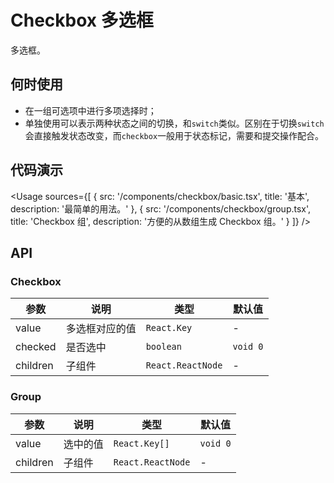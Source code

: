 
# Checkbox 多选框

多选框。

## 何时使用

- 在一组可选项中进行多项选择时；
- 单独使用可以表示两种状态之间的切换，和`switch`类似。区别在于切换`switch`会直接触发状态改变，而`checkbox`一般用于状态标记，需要和提交操作配合。

## 代码演示

<Usage
  sources={[
    {
      src: '/components/checkbox/basic.tsx',
      title: '基本',
      description: '最简单的用法。'
    },
    {
      src: '/components/checkbox/group.tsx',
      title: 'Checkbox 组',
      description: '方便的从数组生成 Checkbox 组。'
    }
  ]}
/>

## API

### Checkbox

| 参数     | 说明           | 类型              | 默认值   |
| -------- | -------------- | ----------------- | -------- |
| value    | 多选框对应的值 | `React.Key`       | -        |
| checked  | 是否选中       | `boolean`         | `void 0` |
| children | 子组件         | `React.ReactNode` | -        |

### Group

| 参数     | 说明     | 类型              | 默认值   |
| -------- | -------- | ----------------- | -------- |
| value    | 选中的值 | `React.Key[]`     | `void 0` |
| children | 子组件   | `React.ReactNode` | -        |
